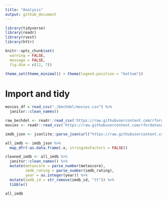 ```yaml
---
title: "Analysis"
output: github_document
---
```

```r
library(tidyverse)
library(readr)
library(rvest)
library(httr)

knitr::opts_chunk$set(
  warning = FALSE, 
  message = FALSE,
  fig.dim = c(12, 7))

theme_set(theme_minimal() + theme(legend.position = "bottom"))
```


# Import and tidy

```r
movies_df = read_csv("./bechdel/movies.csv") %>% 
  janitor::clean_names()

raw_bechdel <- readr::read_csv('https://raw.githubusercontent.com/rfordatascience/tidytuesday/master/data/2021/2021-03-09/raw_bechdel.csv')
movies <- readr::read_csv('https://raw.githubusercontent.com/rfordatascience/tidytuesday/master/data/2021/2021-03-09/movies.csv')

```


```r
imdb_json <- jsonlite::parse_json(url("https://raw.githubusercontent.com/brianckeegan/Bechdel/master/imdb_data.json"))

all_imdb <- imdb_json %>%
  map_dfr(~as.data.frame(.x, stringsAsFactors = FALSE))

cleaned_imdb <- all_imdb %>% 
  janitor::clean_names() %>% 
  mutate(metascore = parse_number(metascore),
         imdb_rating = parse_number(imdb_rating),
         year = as.integer(year)) %>% 
  mutate(imdb_id = str_remove(imdb_id, "tt")) %>% 
  tibble()

all_imdb

```

